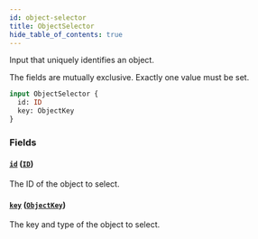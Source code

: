 ```yaml
---
id: object-selector
title: ObjectSelector
hide_table_of_contents: true
---
```



Input that uniquely identifies an object.

The fields are mutually exclusive. Exactly one value must be set.

```graphql
input ObjectSelector {
  id: ID
  key: ObjectKey
}
```


### Fields

#### [`id`](#) ([`ID`](/docs/directory-api-reference/schema/common/scalars/id))

The ID of the object to select.


#### [`key`](#) ([`ObjectKey`](/docs/directory-api-reference/schema/objects/inputs/object-key))

The key and type of the object to select.




